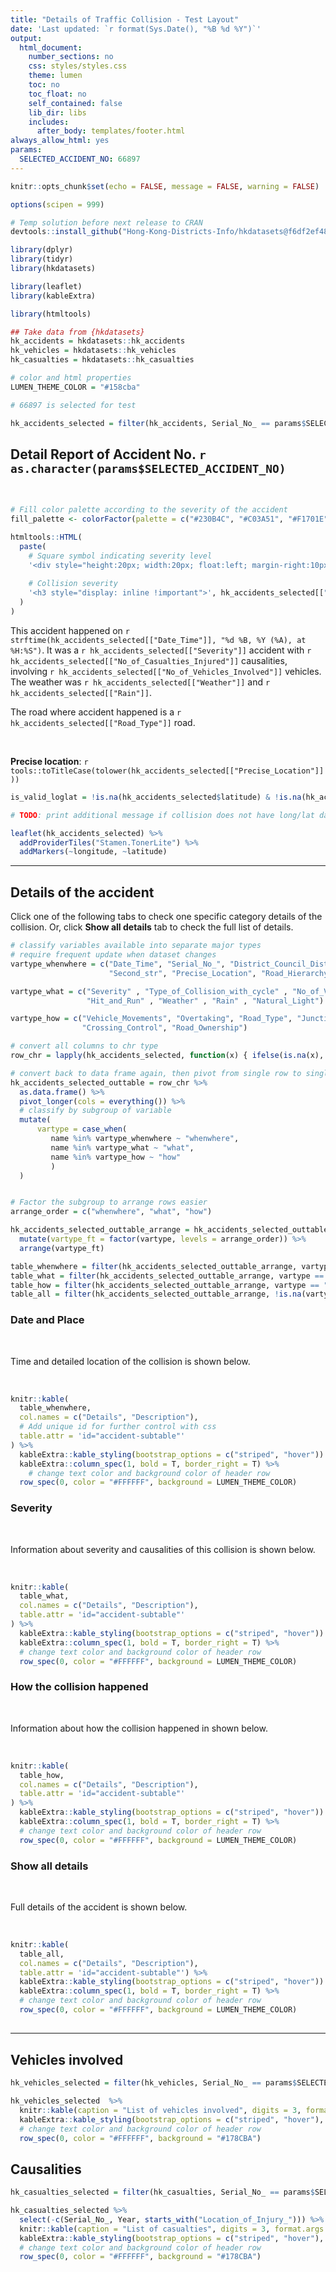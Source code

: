 ```yaml
---
title: "Details of Traffic Collision - Test Layout"
date: 'Last updated: `r format(Sys.Date(), "%B %d %Y")`'
output:
  html_document:
    number_sections: no
    css: styles/styles.css
    theme: lumen
    toc: no
    toc_float: no
    self_contained: false
    lib_dir: libs
    includes:
      after_body: templates/footer.html
always_allow_html: yes
params:
  SELECTED_ACCIDENT_NO: 66897
---
```


```r
knitr::opts_chunk$set(echo = FALSE, message = FALSE, warning = FALSE)

options(scipen = 999)
```

```r
# Temp solution before next release to CRAN
devtools::install_github("Hong-Kong-Districts-Info/hkdatasets@f6df2ef48e62d5da1d643e04e266dc876d488f37")
```



```r
library(dplyr)
library(tidyr)
library(hkdatasets)

library(leaflet)
library(kableExtra)

library(htmltools)
```

```r
## Take data from {hkdatasets}
hk_accidents = hkdatasets::hk_accidents
hk_vehicles = hkdatasets::hk_vehicles
hk_casualties = hkdatasets::hk_casualties
```

```r
# color and html properties
LUMEN_THEME_COLOR = "#158cba"
```

```r
# 66897 is selected for test

hk_accidents_selected = filter(hk_accidents, Serial_No_ == params$SELECTED_ACCIDENT_NO)

```


## Detail Report of Accident No. `r as.character(params$SELECTED_ACCIDENT_NO)`

<br>

```r
# Fill color palette according to the severity of the accident
fill_palette <- colorFactor(palette = c("#230B4C", "#C03A51", "#F1701E"), domain = c("Fatal", "Serious", "Slight"))

htmltools::HTML(
  paste(
    # Square symbol indicating severity level
    '<div style="height:20px; width:20px; float:left; margin-right:10px; background-color:', fill_palette(hk_accidents_selected[["Severity"]]), '";> </div>',
    
    # Collision severity
    '<h3 style="display: inline !important">', hk_accidents_selected[["Severity"]], ' Collision', '</h3>'
  )
)
```


This accident happened on `r strftime(hk_accidents_selected[["Date_Time"]], "%d %B, %Y (%A), at %H:%S")`. It was a `r hk_accidents_selected[["Severity"]]` accident with `r hk_accidents_selected[["No_of_Casualties_Injured"]]` causalities, involving `r hk_accidents_selected[["No_of_Vehicles_Involved"]]` vehicles. The weather was `r hk_accidents_selected[["Weather"]]` and `r hk_accidents_selected[["Rain"]]`.

The road where accident happened is a `r hk_accidents_selected[["Road_Type"]]` road.

<br>

**Precise location**: `r tools::toTitleCase(tolower(hk_accidents_selected[["Precise_Location"]]))`

```r
is_valid_loglat = !is.na(hk_accidents_selected$latitude) & !is.na(hk_accidents_selected$longitude)

# TODO: print additional message if collision does not have long/lat data
```

```r

leaflet(hk_accidents_selected) %>%
  addProviderTiles("Stamen.TonerLite") %>%
  addMarkers(~longitude, ~latitude)
```


---

## Details of the accident {.tabset }

Click one of the following tabs to check one specific category details of the collision. Or, click **Show all details** tab to check the full list of details.

```r
# classify variables available into separate major types
# require frequent update when dataset changes
vartype_whenwhere = c("Date_Time", "Serial_No_", "District_Council_District", "Street_Name", 
                      "Second_str", "Precise_Location", "Road_Hierarchy", "Structure_Type", "Latitude", "Longitude")

vartype_what = c("Severity" , "Type_of_Collision_with_cycle" , "No_of_Vehicles_Involved" , "No_of_Casualties_Injured",
                 "Hit_and_Run" , "Weather" , "Rain" , "Natural_Light")

vartype_how = c("Vehicle_Movements", "Overtaking", "Road_Type", "Junction_Type", "Within_70m", "Crossing_Type", 
                "Crossing_Control", "Road_Ownership")
```

```r
# convert all columns to chr type
row_chr = lapply(hk_accidents_selected, function(x) { ifelse(is.na(x), x, as.character(x)) })

# convert back to data frame again, then pivot from single row to single column
hk_accidents_selected_outtable = row_chr %>%
  as.data.frame() %>%
  pivot_longer(cols = everything()) %>%
  # classify by subgroup of variable
  mutate(
      vartype = case_when(
         name %in% vartype_whenwhere ~ "whenwhere",
         name %in% vartype_what ~ "what",
         name %in% vartype_how ~ "how"
         )
  )


# Factor the subgroup to arrange rows easier
arrange_order = c("whenwhere", "what", "how")

hk_accidents_selected_outtable_arrange = hk_accidents_selected_outtable %>%
  mutate(vartype_ft = factor(vartype, levels = arrange_order)) %>%
  arrange(vartype_ft)

table_whenwhere = filter(hk_accidents_selected_outtable_arrange, vartype == "whenwhere") %>% select(name, value)
table_what = filter(hk_accidents_selected_outtable_arrange, vartype == "what") %>% select(name, value)
table_how = filter(hk_accidents_selected_outtable_arrange, vartype == "how") %>% select(name, value)
table_all = filter(hk_accidents_selected_outtable_arrange, !is.na(vartype)) %>% select(name, value)
```


### Date and Place

<br>

Time and detailed location of the collision is shown below.

<br>


```r
knitr::kable(
  table_whenwhere,
  col.names	= c("Details", "Description"),
  # Add unique id for further control with css
  table.attr = 'id="accident-subtable"'
) %>%
  kableExtra::kable_styling(bootstrap_options = c("striped", "hover")) %>%
  kableExtra::column_spec(1, bold = T, border_right = T) %>%
    # change text color and background color of header row
  row_spec(0, color = "#FFFFFF", background = LUMEN_THEME_COLOR)
```

### Severity

<br>

Information about severity and causalities of this collision is shown below.

<br>

```r
knitr::kable(
  table_what,
  col.names	= c("Details", "Description"),
  table.attr = 'id="accident-subtable"'
) %>%
  kableExtra::kable_styling(bootstrap_options = c("striped", "hover")) %>%
  kableExtra::column_spec(1, bold = T, border_right = T) %>%
  # change text color and background color of header row
  row_spec(0, color = "#FFFFFF", background = LUMEN_THEME_COLOR)
```

### How the collision happened

<br>

Information about how the collision happened in shown below.

<br>

```r
knitr::kable(
  table_how,
  col.names	= c("Details", "Description"),
  table.attr = 'id="accident-subtable"'
) %>%
  kableExtra::kable_styling(bootstrap_options = c("striped", "hover")) %>%
  kableExtra::column_spec(1, bold = T, border_right = T) %>%
  # change text color and background color of header row
  row_spec(0, color = "#FFFFFF", background = LUMEN_THEME_COLOR)
```

### Show all details

<br>

Full details of the accident is shown below.

<br>

```r
knitr::kable(
  table_all,
  col.names = c("Details", "Description"),
  table.attr = 'id="accident-subtable"') %>%
  kableExtra::kable_styling(bootstrap_options = c("striped", "hover")) %>%
  kableExtra::column_spec(1, bold = T, border_right = T) %>%
  # change text color and background color of header row
  row_spec(0, color = "#FFFFFF", background = LUMEN_THEME_COLOR)
```

## {-}

---

## Vehicles involved

```r
hk_vehicles_selected = filter(hk_vehicles, Serial_No_ == params$SELECTED_ACCIDENT_NO)
```

```r
hk_vehicles_selected  %>% 
  knitr::kable(caption = "List of vehicles involved", digits = 3, format.args = list(big.mark = ",")) %>%
  kableExtra::kable_styling(bootstrap_options = c("striped", "hover"), full_width = F) %>%
  # change text color and background color of header row
  row_spec(0, color = "#FFFFFF", background = "#178CBA")
```

## Causalities

```r
hk_casualties_selected = filter(hk_casualties, Serial_No_ == params$SELECTED_ACCIDENT_NO)
```

```r
hk_casualties_selected %>% 
  select(-c(Serial_No_, Year, starts_with("Location_of_Injury_"))) %>%
  knitr::kable(caption = "List of casualties", digits = 3, format.args = list(big.mark = ",")) %>%
  kableExtra::kable_styling(bootstrap_options = c("striped", "hover"), full_width = F) %>%
  # change text color and background color of header row
  row_spec(0, color = "#FFFFFF", background = "#178CBA")
```

